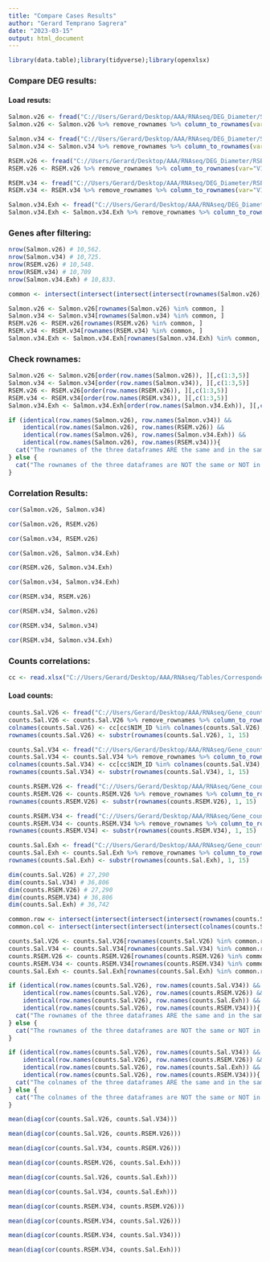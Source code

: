 ```yaml
---
title: "Compare Cases Results"
author: "Gerard Temprano Sagrera"
date: "2023-03-15"
output: html_document
---
```


```r
library(data.table);library(tidyverse);library(openxlsx)
```

### Compare DEG results:

#### Load resuts:

```r
Salmon.v26 <- fread("C://Users/Gerard/Desktop/AAA/RNAseq/DEG_Diameter/Salmon.V26.txt")
Salmon.v26 <- Salmon.v26 %>% remove_rownames %>% column_to_rownames(var="V1")

Salmon.v34 <- fread("C://Users/Gerard/Desktop/AAA/RNAseq/DEG_Diameter/Salmon.V34.txt")
Salmon.v34 <- Salmon.v34 %>% remove_rownames %>% column_to_rownames(var="V1")

RSEM.v26 <- fread("C://Users/Gerard/Desktop/AAA/RNAseq/DEG_Diameter/RSEM.V26.txt")
RSEM.v26 <- RSEM.v26 %>% remove_rownames %>% column_to_rownames(var="V1")

RSEM.v34 <- fread("C://Users/Gerard/Desktop/AAA/RNAseq/DEG_Diameter/RSEM.V34.txt")
RSEM.v34 <- RSEM.v34 %>% remove_rownames %>% column_to_rownames(var="V1")

Salmon.v34.Exh <- fread("C://Users/Gerard/Desktop/AAA/RNAseq/DEG_Diameter/Salmon.V34_Exh.txt")
Salmon.v34.Exh <- Salmon.v34.Exh %>% remove_rownames %>% column_to_rownames(var="V1")
```

### Genes after filtering:

```r
nrow(Salmon.v26) # 10,562.
nrow(Salmon.v34) # 10,725.
nrow(RSEM.v26) # 10,548.
nrow(RSEM.v34) # 10,709
nrow(Salmon.v34.Exh) # 10,833.
```

```r
common <- intersect(intersect(intersect(intersect(rownames(Salmon.v26), rownames(Salmon.v34)), rownames(RSEM.v26)), rownames(Salmon.v34.Exh)), rownames(RSEM.v34)) # 9,911.

Salmon.v26 <- Salmon.v26[rownames(Salmon.v26) %in% common, ]
Salmon.v34 <- Salmon.v34[rownames(Salmon.v34) %in% common, ]
RSEM.v26 <- RSEM.v26[rownames(RSEM.v26) %in% common, ]
RSEM.v34 <- RSEM.v34[rownames(RSEM.v34) %in% common, ]
Salmon.v34.Exh <- Salmon.v34.Exh[rownames(Salmon.v34.Exh) %in% common, ]
```

### Check rownames:

```r
Salmon.v26 <- Salmon.v26[order(row.names(Salmon.v26)), ][,c(1:3,5)]
Salmon.v34 <- Salmon.v34[order(row.names(Salmon.v34)), ][,c(1:3,5)]
RSEM.v26 <- RSEM.v26[order(row.names(RSEM.v26)), ][,c(1:3,5)]
RSEM.v34 <- RSEM.v34[order(row.names(RSEM.v34)), ][,c(1:3,5)]
Salmon.v34.Exh <- Salmon.v34.Exh[order(row.names(Salmon.v34.Exh)), ][,c(1:3,5)]
```

```r
if (identical(row.names(Salmon.v26), row.names(Salmon.v34)) &&
    identical(row.names(Salmon.v26), row.names(RSEM.v26)) && 
    identical(row.names(Salmon.v26), row.names(Salmon.v34.Exh)) &&
    identical(row.names(Salmon.v26), row.names(RSEM.v34))){
  cat("The rownames of the three dataframes ARE the same and in the same order.\n")
} else {
  cat("The rownames of the three dataframes are NOT the same or NOT in the same order.\n")
}
```

### Correlation Results:

```r
cor(Salmon.v26, Salmon.v34)
```


```r
cor(Salmon.v26, RSEM.v26)
```


```r
cor(Salmon.v34, RSEM.v26)
```

```r
cor(Salmon.v26, Salmon.v34.Exh)
```

```r
cor(RSEM.v26, Salmon.v34.Exh)
```


```r
cor(Salmon.v34, Salmon.v34.Exh)
```

```r
cor(RSEM.v34, RSEM.v26)
```


```r
cor(RSEM.v34, Salmon.v26)
```

```r
cor(RSEM.v34, Salmon.v34)
```

```r
cor(RSEM.v34, Salmon.v34.Exh)
```




### Counts correlations:

```r
cc <- read.xlsx("C://Users/Gerard/Desktop/AAA/RNAseq/Tables/Correspondencias.xlsx")
```


#### Load counts:

```r
counts.Sal.V26 <- fread("C://Users/Gerard/Desktop/AAA/RNAseq/Gene_counts/Counts.Salmon.V26.txt")
counts.Sal.V26 <- counts.Sal.V26 %>% remove_rownames %>% column_to_rownames(var="V1")
colnames(counts.Sal.V26) <- cc[cc$NIM_ID %in% colnames(counts.Sal.V26),]$EXHEUS_ID
rownames(counts.Sal.V26) <- substr(rownames(counts.Sal.V26), 1, 15)

counts.Sal.V34 <- fread("C://Users/Gerard/Desktop/AAA/RNAseq/Gene_counts/Counts.Salmon.V34.txt")
counts.Sal.V34 <- counts.Sal.V34 %>% remove_rownames %>% column_to_rownames(var="V1")
colnames(counts.Sal.V34) <- cc[cc$NIM_ID %in% colnames(counts.Sal.V34),]$EXHEUS_ID
rownames(counts.Sal.V34) <- substr(rownames(counts.Sal.V34), 1, 15)

counts.RSEM.V26 <- fread("C://Users/Gerard/Desktop/AAA/RNAseq/Gene_counts/Counts.RSEM.txt")
counts.RSEM.V26 <- counts.RSEM.V26 %>% remove_rownames %>% column_to_rownames(var="V1")
rownames(counts.RSEM.V26) <- substr(rownames(counts.RSEM.V26), 1, 15)

counts.RSEM.V34 <- fread("C://Users/Gerard/Desktop/AAA/RNAseq/Gene_counts/Counts.RSEM.V34.txt")
counts.RSEM.V34 <- counts.RSEM.V34 %>% remove_rownames %>% column_to_rownames(var="V1")
rownames(counts.RSEM.V34) <- substr(rownames(counts.RSEM.V34), 1, 15)

counts.Sal.Exh <- fread("C://Users/Gerard/Desktop/AAA/RNAseq/Gene_counts/Counts.Salmon.V34_Exh.txt")
counts.Sal.Exh <- counts.Sal.Exh %>% remove_rownames %>% column_to_rownames(var="V1")
rownames(counts.Sal.Exh) <- substr(rownames(counts.Sal.Exh), 1, 15)
```

```r
dim(counts.Sal.V26) # 27,290
dim(counts.Sal.V34) # 36,806
dim(counts.RSEM.V26) # 27,290
dim(counts.RSEM.V34) # 36,806
dim(counts.Sal.Exh) # 36,742
```

```r
common.row <- intersect(intersect(intersect(intersect(rownames(counts.Sal.V26), rownames(counts.Sal.V34)), rownames(counts.RSEM.V26)),rownames(counts.Sal.Exh)), rownames(counts.RSEM.V34)) # 26,865
common.col <- intersect(intersect(intersect(intersect(colnames(counts.Sal.V26), colnames(counts.Sal.V34)), colnames(counts.RSEM.V26)), colnames(counts.Sal.Exh)), colnames(counts.RSEM.V34))
```

```r
counts.Sal.V26 <- counts.Sal.V26[rownames(counts.Sal.V26) %in% common.row, colnames(counts.Sal.V26) %in% common.col]
counts.Sal.V34 <- counts.Sal.V34[rownames(counts.Sal.V34) %in% common.row, colnames(counts.Sal.V34) %in% common.col]
counts.RSEM.V26 <- counts.RSEM.V26[rownames(counts.RSEM.V26) %in% common.row, colnames(counts.RSEM.V26) %in% common.col]
counts.RSEM.V34 <- counts.RSEM.V34[rownames(counts.RSEM.V34) %in% common.row, colnames(counts.RSEM.V34) %in% common.col]
counts.Sal.Exh <- counts.Sal.Exh[rownames(counts.Sal.Exh) %in% common.row, colnames(counts.Sal.Exh) %in% common.col]
```


```r
if (identical(row.names(counts.Sal.V26), row.names(counts.Sal.V34)) &&
    identical(row.names(counts.Sal.V26), row.names(counts.RSEM.V26)) &&
    identical(row.names(counts.Sal.V26), row.names(counts.Sal.Exh)) &&
    identical(row.names(counts.Sal.V26), row.names(counts.RSEM.V34))){
  cat("The rownames of the three dataframes ARE the same and in the same order.\n")
} else {
  cat("The rownames of the three dataframes are NOT the same or NOT in the same order.\n")
}
```


```r
if (identical(row.names(counts.Sal.V26), row.names(counts.Sal.V34)) &&
    identical(row.names(counts.Sal.V26), row.names(counts.RSEM.V26)) &&
    identical(row.names(counts.Sal.V26), row.names(counts.Sal.Exh)) &&
    identical(row.names(counts.Sal.V26), row.names(counts.RSEM.V34))){
  cat("The colnames of the three dataframes ARE the same and in the same order.\n")
} else {
  cat("The colnames of the three dataframes are NOT the same or NOT in the same order.\n")
}
```

```r
mean(diag(cor(counts.Sal.V26, counts.Sal.V34)))
```


```r
mean(diag(cor(counts.Sal.V26, counts.RSEM.V26)))
```


```r
mean(diag(cor(counts.Sal.V34, counts.RSEM.V26)))
```


```r
mean(diag(cor(counts.RSEM.V26, counts.Sal.Exh)))
```

```r
mean(diag(cor(counts.Sal.V26, counts.Sal.Exh)))
```

```r
mean(diag(cor(counts.Sal.V34, counts.Sal.Exh)))
```


```r
mean(diag(cor(counts.RSEM.V34, counts.RSEM.V26)))
```

```r
mean(diag(cor(counts.RSEM.V34, counts.Sal.V26)))
```


```r
mean(diag(cor(counts.RSEM.V34, counts.Sal.V34)))
```


```r
mean(diag(cor(counts.RSEM.V34, counts.Sal.Exh)))
```






